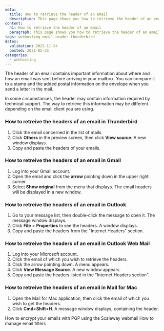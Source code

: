```yaml
---
meta:
  title: How to retrieve the header of an email
  description: This page shows you how to retrieve the header of an email
content:
  h1: How to retrieve the header of an email
  paragraph: This page shows you how to retrieve the header of an email
tags: webhosting email header thunderbird 
dates:
  validation: 2022-11-24
  posted: 2021-05-26
categories:
  - webhosting
---
```


The header of an email contains important information about where and how an email was sent before arriving in your mailbox. You can compare it to a stamp and the added postal information on the envelope when you send a letter in the mail.

In some circumstances, the header may contain information required by technical support. The way to retrieve this information may be different depending on the email client you are using. 

### How to retreive the headers of an email in Thunderbird 

1. Click the email concerned in the list of mails.
2. Click **Others** in the preview screen, then click **View source**. A new window displays. 
3. Copy and paste the headers of your emails. 

### How to retreive the headers of an email in Gmail

1. Log into your Gmail account. 
2. Open the email and click the **arrow** pointing down in the upper right corner. 
3. Select **Show original** from the menu that displays. The email headers will be displayed in a new window. 

### How to retreive the headers of an email in Outlook 

1. Go to your message list, then double-click the message to open it. The message window displays.
2. Click **File** > **Properties** to see the headers. A window displays. 
3. Copy and paste the headers from the "Internet Headers" section. 

### How to retreive the headers of an email in Outlook Web Mail 

1. Log into your Microsoft account.
2. Click the email of which you wish to retrieve the headers.
3. Click the arrow pointing down. A menu appears. 
4. Click **View Message Source**. A new window appears. 
5. Copy and paste the headers listed in the "Internet Headers section".

### How to retreive the headers of an email in Mail for Mac 

1. Open the Mail for Mac application, then click the email of which you wish to get the headers. 
2. Click **Cmd+Shift+H**. A message window displays, containing the header. 

<Navigation title="See Also">
  <PreviousButton to="/webhosting/classic/how-to/encrypt-emails-with-pgp-using-webmail/">How to encrypt your emails with PGP using the Scaleway webmail</PreviousButton>
  <NextButton to="/webhosting/classic/how-to/manage-email-filter/">How to manage email filters</NextButton>
</Navigation> 
